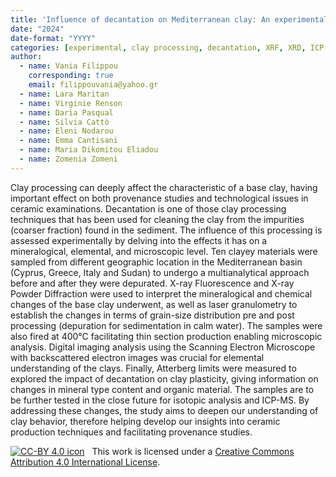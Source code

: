```yaml
---
title: 'Influence of decantation on Mediterranean clay: An experimental archaeological approach'
date: "2024"
date-format: "YYYY"
categories: [experimental, clay processing, decantation, XRF, XRD, ICP-MS, isotopes, SEM, microscopy, petrography, Mediterranean, Atterberg Limits]
author: 
  - name: Vania Filippou
    corresponding: true
    email: filippouvania@yahoo.gr
  - name: Lara Maritan
  - name: Virginie Renson
  - name: Daria Pasqual
  - name: Silvia Cattò
  - name: Eleni Nodarou
  - name: Emma Cantisani
  - name: Maria Dikomitou Eliadou
  - name: Zomenia Zomeni
---
```


Clay processing can deeply affect the characteristic of a base clay, having important effect on both provenance studies and technological issues in ceramic examinations. Decantation is one of those clay processing techniques that has been used for cleaning the clay from the impurities (coarser fraction) found in the sediment. The influence of this processing is assessed experimentally by delving into the effects it has on a mineralogical, elemental, and microscopic level. Ten clayey materials were sampled from different geographic location in the Mediterranean basin (Cyprus, Greece, Italy and Sudan) to undergo a multianalytical approach before and after they were depurated. X-ray Fluorescence and X-ray Powder Diffraction were used to interpret the mineralogical and chemical changes of the base clay underwent, as well as laser granulometry to establish the changes in terms of grain-size distribution pre and post processing (depuration for sedimentation in calm water). The samples were also fired at 400°C facilitating thin section production enabling microscopic analysis. Digital imaging analysis using the Scanning Electron Microscope with backscattered electron images was crucial for elemental understanding of the clays. Finally, Atterberg limits were measured to explored the impact of decantation on clay plasticity, giving information on changes in mineral type content and organic material. The samples are to be further tested in the close future for isotopic analysis and ICP-MS. 
By addressing these changes, the study aims to deepen our understanding of clay behavior, therefore helping develop our insights into ceramic production techniques and facilitating provenance studies.

[![CC-BY 4.0 icon](https://i.creativecommons.org/l/by/4.0/88x31.png)](http://creativecommons.org/licenses/by/4.0/)&nbsp;&nbsp; This work is licensed under a [Creative Commons Attribution 4.0 International License](https://creativecommons.org/licenses/by/4.0/). 
